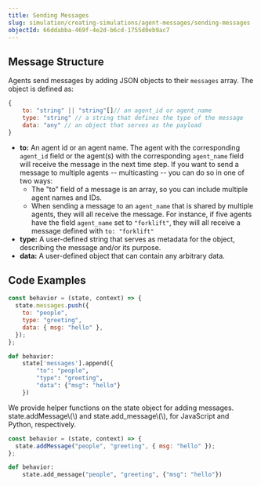```yaml
---
title: Sending Messages
slug: simulation/creating-simulations/agent-messages/sending-messages
objectId: 66ddabba-469f-4e2d-b6cd-1755d0eb9ac7
---
```


## Message Structure

Agents send messages by adding JSON objects to their `messages` array. The object is defined as:

```javascript
{
    to: "string" || "string"[]// an agent_id or agent_name
    type: "string" // a string that defines the type of the message
    data: "any" // an object that serves as the payload
}
```

- **to:** An agent id or an agent name. The agent with the corresponding `agent_id` field or the agent\(s\) with the corresponding `agent_name` field will receive the message in the next time step. If you want to send a message to multiple agents -- multicasting -- you can do so in one of two ways:
  - The "to" field of a message is an array, so you can include multiple agent names and IDs.
  - When sending a message to an `agent_name` that is shared by multiple agents, they will all receive the message. For instance, if five agents have the field `agent_name` set to `"forklift"`, they will all receive a message defined with `to: "forklift"`
- **type:** A user-defined string that serves as metadata for the object, describing the message and/or its purpose.
- **data:** A user-defined object that can contain any arbitrary data.

## Code Examples

<Tabs>
<Tab title="JavaScript" >

```javascript
const behavior = (state, context) => {
  state.messages.push({
    to: "people",
    type: "greeting",
    data: { msg: "hello" },
  });
};
```

</Tab>

<Tab title="Python" >

```python
def behavior:
    state['messages'].append({
        "to": "people",
        "type": "greeting",
        "data": {"msg": "hello"}
    })
```

</Tab>
</Tabs>

<Hint style="info">
  We provide helper functions on the state object for adding messages.
  state.addMessage\(\) and state.add_message\(\), for JavaScript and Python,
  respectively.
</Hint>

<Tabs>
<Tab title="JavaScript" >

```javascript
const behavior = (state, context) => {
  state.addMessage("people", "greeting", { msg: "hello" });
};
```

</Tab>

<Tab title="Python" >

```python
def behavior:
    state.add_message("people", "greeting", {"msg": "hello"})
```

</Tab>
</Tabs>
